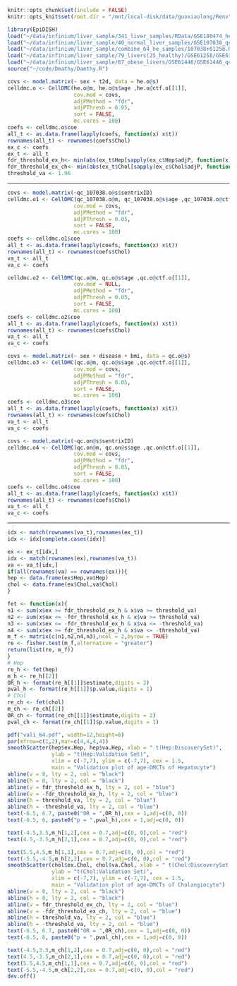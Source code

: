 ```r
knitr::opts_chunk$set(include = FALSE)
knitr::opts_knit$set(root.dir = "/mnt/local-disk/data/guoxiaolong/Renv")
```

```r
library(EpiDISH)
load("~/data/infinium/liver_sample/341_liver_samples/RData/GSE180474_he.Rd")
load("~/data/infinium/liver_sample/40_normal_liver_samples/GSE107038_qc.Rd")
load("~/data/infinium/liver_sample/combine_64_he_samples/107038+61258.Rd")
load("~/data/infinium/liver_sample/79_livers(25_healthy)/GSE61258/GSE61258_qc.Rd")
load("~/data/infinium/liver_sample/67_obese_livers/GSE61446/GSE61446_qc.Rd")
source("~/code/Dmathy/Damthy.R")
```

```r
covs <- model.matrix(~ sex + t2d, data = he.o@s)
celldmc.o <- CellDMC(he.o@m, he.o@s$age ,he.o@ctf.o[[1]], 
                     cov.mod = covs, 
                     adjPMethod = "fdr",
                     adjPThresh = 0.05,
                     sort = FALSE,
                     mc.cores = 100)
coefs <- celldmc.o$coe
all_t <- as.data.frame(lapply(coefs, function(x) x$t))
rownames(all_t) <- rownames(coefs$Chol)
ex_c <- coefs
ex_t <- all_t
fdr_threshold_ex_h<- min(abs(ex_t$Hep[sapply(ex_c$Hep$adjP, function(x) {x<=0.05})]))
fdr_threshold_ex_ch<- min(abs(ex_t$Chol[sapply(ex_c$Chol$adjP, function(x) {x<=0.05})]))
threshold_va <- 1.96
```

------------------------------------------------------------------------

```r
covs <- model.matrix(~qc_107038.o@s$sentrixID)
celldmc.o1 <- CellDMC(qc_107038.o@m, qc_107038.o@s$age ,qc_107038.o@ctf.o[[1]], 
                     cov.mod = covs, 
                     adjPMethod = "fdr",
                     adjPThresh = 0.05, 
                     sort = FALSE,
                     mc.cores = 100)
coefs <- celldmc.o1$coe
all_t <- as.data.frame(lapply(coefs, function(x) x$t))
rownames(all_t) <- rownames(coefs$Chol)
va_t <- all_t
va_c <- coefs
```

```r
celldmc.o2 <- CellDMC(qc.o@m, qc.o@s$age ,qc.o@ctf.o[[1]], 
                     cov.mod = NULL, 
                     adjPMethod = "fdr",
                     adjPThresh = 0.05,
                     sort = FALSE,
                     mc.cores = 100)
coefs <- celldmc.o2$coe
all_t <- as.data.frame(lapply(coefs, function(x) x$t))
rownames(all_t) <- rownames(coefs$Chol)
va_t <- all_t
va_c <- coefs
```

```r
covs <- model.matrix(~ sex + disease + bmi, data = qc.o@s)
celldmc.o3 <- CellDMC(qc.o@m, qc.o@s$age ,qc.o@ctf.o[[1]], 
                     cov.mod = covs, 
                     adjPMethod = "fdr",
                     adjPThresh = 0.05,
                     sort = FALSE,
                     mc.cores = 100)
coefs <- celldmc.o3$coe
all_t <- as.data.frame(lapply(coefs, function(x) x$t))
rownames(all_t) <- rownames(coefs$Chol)
va_t <- all_t
va_c <- coefs
```

```r
covs <- model.matrix(~qc.on@s$sentrixID)
celldmc.o4 <- CellDMC(qc.on@m, qc.on@s$age ,qc.on@ctf.o[[1]], 
                     cov.mod = covs, 
                     adjPMethod = "fdr",
                     adjPThresh = 0.05,
                     sort = FALSE,
                     mc.cores = 100)
coefs <- celldmc.o4$coe
all_t <- as.data.frame(lapply(coefs, function(x) x$t))
rownames(all_t) <- rownames(coefs$Chol)
va_t <- all_t
va_c <- coefs
```

------------------------------------------------------------------------

```r
idx <- match(rownames(va_t),rownames(ex_t))
idx <- idx[complete.cases(idx)]

ex <- ex_t[idx,]
idx <- match(rownames(ex),rownames(va_t))
va <- va_t[idx,]
if(all(rownames(va) == rownames(ex))){
hep <- data.frame(ex$Hep,va$Hep)
chol <- data.frame(ex$Chol,va$Chol)
}
```

```r
fet <- function(x){
n1 <- sum(x$ex >= fdr_threshold_ex_h & x$va >= threshold_va)
n2 <- sum(x$ex <= -fdr_threshold_ex_h & x$va >= threshold_va)
n3 <- sum(x$ex <= -fdr_threshold_ex_h & x$va <= -threshold_va)
n4 <- sum(x$ex >= fdr_threshold_ex_h & x$va <= -threshold_va)
m_f <- matrix(c(n1,n2,n4,n3),ncol = 2,byrow = TRUE)
re <- fisher.test(m_f,alternative = "greater")
return(list(re, m_f))
}
# Hep
re_h <- fet(hep)
m_h <- re_h[[2]]
OR_h <- format(re_h[[1]]$estimate,digits = 2)
pval_h <- format(re_h[[1]]$p.value,digits = 1)
# Chol
re_ch <- fet(chol)
m_ch <- re_ch[[2]]
OR_ch <- format(re_ch[[1]]$estimate,digits = 2)
pval_ch <- format(re_ch[[1]]$p.value,digits = 1)
```

```r
pdf("vali_64.pdf", width=12,height=6)
par(mfrow=c(1,2),mar=c(4,4,4,4))
smoothScatter(hep$ex.Hep, hep$va.Hep, xlab = " t(Hep:DiscoverySet)", 
              ylab = "t(Hep:Validation Set)", 
              xlim = c(-7,7), ylim = c(-7,7), cex = 1.5, 
              main = "Validation plot of age-DMCTs of Hepatocyte")
abline(v = 0, lty = 2, col = "black")
abline(h = 0, lty = 2, col = "black")
abline(v = fdr_threshold_ex_h, lty = 2, col = "blue")
abline(v = -fdr_threshold_ex_h, lty = 2, col = "blue")
abline(h = threshold_va, lty = 2, col = "blue")
abline(h = -threshold_va, lty = 2, col = "blue")
text(-6.5, 6.7, paste0("OR = ",OR_h),cex = 1,adj=c(0, 0))
text(-6.5, 6, paste0("p = ",pval_h),cex = 1,adj=c(0, 0))

text(-4.5,3.5,m_h[1,2],cex = 0.7,adj=c(0, 0),col = "red")
text(4.5,-3.5,m_h[2,1],cex = 0.7,adj=c(0, 0),col = "red")

text(5.5,4.5,m_h[1,1],cex = 0.7,adj=c(0, 0),col = "red")
text(-5.5,-4.5,m_h[2,2],cex = 0.7,adj=c(0, 0),col = "red")
smoothScatter(chol$ex.Chol, chol$va.Chol, xlab = " t(Chol:DiscoverySet)", 
              ylab = "t(Chol:Validation Set)", 
              xlim = c(-7,7), ylim = c(-7,7), cex = 1.5, 
              main = "Validation plot of age-DMCTs of Cholangiocyte")
abline(v = 0, lty = 2, col = "black")
abline(h = 0, lty = 2, col = "black")
abline(v = fdr_threshold_ex_ch, lty = 2, col = "blue")
abline(v = -fdr_threshold_ex_ch, lty = 2, col = "blue")
abline(h = threshold_va, lty = 2, col = "blue")
abline(h = -threshold_va, lty = 2, col = "blue")
text(-6.5, 6.7, paste0("OR = ",OR_ch),cex = 1,adj=c(0, 0))
text(-6.5, 6, paste0("p = ",pval_ch),cex = 1,adj=c(0, 0))

text(-4.5,3.5,m_ch[1,2],cex = 0.7,adj=c(0, 0),col = "red")
text(4.5,-3.5,m_ch[2,1],cex = 0.7,adj=c(0, 0),col = "red")
text(5.5,4.5,m_ch[1,1],cex = 0.7,adj=c(0, 0),col = "red")
text(-5.5,-4.5,m_ch[2,2],cex = 0.7,adj=c(0, 0),col = "red")
dev.off()
```

